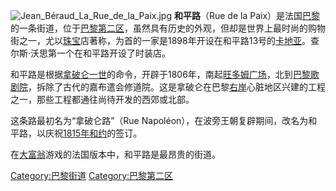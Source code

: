 {{Unreferenced|time=2020-03-08T03:25:32+00:00}}
{{Paris_streetbox
| arr_num=第2区 
| streetname=和平路
| x=110
| y=65
| paris_map=[[image:paris_plan_wee_green_jms.jpg|image:paris plan wee green jms.jpg]] 
| arr1=第2区
| quarter=Gaillon. 
| begins=嘉布遣路
| beginsnum=2号
| begins1= 丹尼尔·卡萨诺瓦路  
| beginsnum1=32号
| ends=歌剧院广场
| endsnum=1号
| length=230 
| width=22.50 
| creation= 1806年2月19日
| denomination= 巴黎条约 (1815年)
| area_map=
| caption= 
}}
[[File:Jean_Béraud_La_Rue_de_la_Paix.jpg|thumb]]
'''和平路'''（Rue de la Paix）是法国[[巴黎|巴黎]]的一条街道，位于[[巴黎第二区|巴黎第二区]]，虽然具有历史的外观，但却是世界上最时尚的购物街之一，尤以[[珠宝|珠宝]]店著称，为首的一家是1898年开设在和平路13号的[[卡地亚|卡地亚]]。查尔斯·沃思第一个在和平路开设了时装店。

和平路是根据[[拿破仑一世|拿破仑一世]]的命令，开辟于1806年，南起[[旺多姆广场|旺多姆广场]]，北到[[巴黎歌剧院|巴黎歌剧院]]，拆除了古代的嘉布遣会修道院。这是拿破仑在巴黎[[右岸|右岸]]心脏地区兴建的工程之一，那些工程都通往尚待开发的西郊或北部。

这条路最初名为“拿破仑路”（Rue Napoléon），在波旁王朝复辟期间，改名为和平路，以庆祝[[巴黎条约_(1815年)|1815年和约]]的签订。 

在[[大富翁|大富翁]]游戏的法国版本中，和平路是最昂贵的街道。

{{Coord|48|52|8.87|N|2|19|52.06|E|region:FR_type:landmark|display=title}}

[[Category:巴黎街道|Category:巴黎街道]]
[[Category:巴黎第二区|Category:巴黎第二区]]